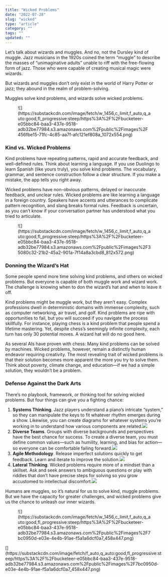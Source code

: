 ```yaml
---
title: "Wicked Problems"
date: "2022-07-28"
slug: "wicked"
type: "article"
category: ""
tags: ""
updated: ""
---
```


Let’s talk about wizards and muggles. And no, not the Dursley kind of muggle. Jazz musicians in the 1920s coined the term “muggle” to describe the masses of “unimaginative adults” unable to riff with the free-flowing form of jazz. Those who were capable of creating musical magic were wizards.

But wizards and muggles don’t only exist in the world of Harry Potter or jazz; they abound in the realm of problem-solving.

Muggles solve kind problems, and wizards solve wicked problems.

<div class="wp-block-image"><figure class="aligncenter">![](https://substackcdn.com/image/fetch/w_1456,c_limit,f_auto,q_auto:good,fl_progressive:steep/https%3A%2F%2Fbucketeer-e05bbc84-baa3-437e-9518-adb32be77984.s3.amazonaws.com%2Fpublic%2Fimages%2F456fbe15-71fc-4c85-aa7f-afc121ef808a_1072x554.png)</figure></div>

### Kind vs. Wicked Problems

Kind problems have repeating patterns, rapid and accurate feedback, and well-defined rules. Think about learning a language. If you use Duolingo to learn Spanish (like yours truly), you solve kind problems. The vocabulary, grammar, and sentence construction follow a clear structure. If you make a mistake, the app tells you right away.

Wicked problems have non-obvious patterns, delayed or inaccurate feedback, and unclear rules. Wicked problems are like learning a language in a foreign country. Speakers have accents and utterances to complicate pattern recognition, and slang breaks formal rules. Feedback is uncertain, as you can’t know if your conversation partner has understood what you tried to articulate.

<div class="wp-block-image"><figure class="aligncenter">![](https://substackcdn.com/image/fetch/w_1456,c_limit,f_auto,q_auto:good,fl_progressive:steep/https%3A%2F%2Fbucketeer-e05bbc84-baa3-437e-9518-adb32be77984.s3.amazonaws.com%2Fpublic%2Fimages%2F35080c32-21b2-45a2-901a-7f14a8a3cbd8_812x572.png)</figure></div>

### Donning the Wizard’s Hat

Some people spend more time solving kind problems, and others on wicked problems. But everyone is capable of both muggle work and wizard work. The challenge is knowing when to don the wizard’s hat and when to leave it off.

Kind problems might be muggle work, but they aren’t easy. Complex professions dwell in deterministic domains with immense complexity, such as computer networking, air travel, and golf. Kind problems are ripe with opportunities to fail, but you will succeed if you navigate the process skillfully. For instance, playing chess is a kind problem that people spend a lifetime mastering. Yet, despite chess’s seemingly infinite complexity, each turn has only 30 potential moves. A wizard hat will do no good here.

As several AIs have proven with chess: Many kind problems can be solved by machines. Wicked problems, however, remain a distinctly human endeavor requiring creativity. The most revealing trait of wicked problems is that their solution becomes more apparent the more you try to solve them. Think about poverty, climate change, and education—if we had a simple solution, they wouldn’t be a problem.

### Defense Against the Dark Arts

There’s no playbook, framework, or thinking tool for solving wicked problems. But four things can give you a fighting chance:

1. **Systems Thinking**. Jazz players understand a piano’s intricate “system,” so they can manipulate the keys to fit whatever rhythm emerges during a show. Likewise, you can create diagrams for whatever systems you’re working in to understand how various components are related.![](https://substackcdn.com/image/fetch/w_1456,c_limit,f_auto,q_auto:good,fl_progressive:steep/https%3A%2F%2Fbucketeer-e05bbc84-baa3-437e-9518-adb32be77984.s3.amazonaws.com%2Fpublic%2Fimages%2Fdebec9f1-e094-4fec-84f2-cca1b3f3fff9_964x546.png)[](https://substackcdn.com/image/fetch/f_auto,q_auto:good,fl_progressive:steep/https%3A%2F%2Fbucketeer-e05bbc84-baa3-437e-9518-adb32be77984.s3.amazonaws.com%2Fpublic%2Fimages%2Fdebec9f1-e094-4fec-84f2-cca1b3f3fff9_964x546.png)
2. **Diverse Teams**. Groups with diverse backgrounds and perspectives have the best chance for success. To create a diverse team, you must define common values—such as humility, learning, and bias for action—so everyone can be comfortable failing forward.![](https://substackcdn.com/image/fetch/w_1456,c_limit,f_auto,q_auto:good,fl_progressive:steep/https%3A%2F%2Fbucketeer-e05bbc84-baa3-437e-9518-adb32be77984.s3.amazonaws.com%2Fpublic%2Fimages%2Ffbde349b-a253-432d-9a8f-77bdeb876427_1066x581.png)[](https://substackcdn.com/image/fetch/f_auto,q_auto:good,fl_progressive:steep/https%3A%2F%2Fbucketeer-e05bbc84-baa3-437e-9518-adb32be77984.s3.amazonaws.com%2Fpublic%2Fimages%2Ffbde349b-a253-432d-9a8f-77bdeb876427_1066x581.png)
3. **Agile Methodology**. Release imperfect solutions quickly to get feedback. Learn and iterate to improve the solution.![](https://substackcdn.com/image/fetch/w_1456,c_limit,f_auto,q_auto:good,fl_progressive:steep/https%3A%2F%2Fbucketeer-e05bbc84-baa3-437e-9518-adb32be77984.s3.amazonaws.com%2Fpublic%2Fimages%2F69cd2532-089f-41e6-b109-38f3e5077bef_1164x303.png)[](https://substackcdn.com/image/fetch/f_auto,q_auto:good,fl_progressive:steep/https%3A%2F%2Fbucketeer-e05bbc84-baa3-437e-9518-adb32be77984.s3.amazonaws.com%2Fpublic%2Fimages%2F69cd2532-089f-41e6-b109-38f3e5077bef_1164x303.png)
4. **Lateral Thinking**. Wicked problems require more of a mindset than a skillset. Ask and seek answers to ambiguous questions or play with riddles that don’t have precise steps for solving so you grow accustomed to intellectual discomfort.![](https://substackcdn.com/image/fetch/w_1456,c_limit,f_auto,q_auto:good,fl_progressive:steep/https%3A%2F%2Fbucketeer-e05bbc84-baa3-437e-9518-adb32be77984.s3.amazonaws.com%2Fpublic%2Fimages%2Fdeee84af-989c-4f2e-989a-25687f3ee317_713x505.png)[](https://substackcdn.com/image/fetch/f_auto,q_auto:good,fl_progressive:steep/https%3A%2F%2Fbucketeer-e05bbc84-baa3-437e-9518-adb32be77984.s3.amazonaws.com%2Fpublic%2Fimages%2Fdeee84af-989c-4f2e-989a-25687f3ee317_713x505.png)

Humans are muggles, so it’s natural for us to solve kind, muggle problems. But we have the capacity for greater challenges, and wicked problems give us the chance to unleash our inner wizards.

<div class="wp-block-image"><figure class="aligncenter">![](https://substackcdn.com/image/fetch/w_1456,c_limit,f_auto,q_auto:good,fl_progressive:steep/https%3A%2F%2Fbucketeer-e05bbc84-baa3-437e-9518-adb32be77984.s3.amazonaws.com%2Fpublic%2Fimages%2F7bc0950d-e03e-4e4b-91ae-f5a1a6dcf0a7_458x447.png)</figure></div>[](https://substackcdn.com/image/fetch/f_auto,q_auto:good,fl_progressive:steep/https%3A%2F%2Fbucketeer-e05bbc84-baa3-437e-9518-adb32be77984.s3.amazonaws.com%2Fpublic%2Fimages%2F7bc0950d-e03e-4e4b-91ae-f5a1a6dcf0a7_458x447.png)